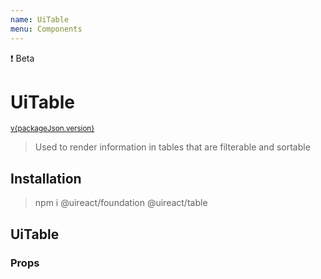 ```yaml
---
name: UiTable
menu: Components
---
```





<UiBadge category="warning">❗️ Beta</UiBadge>

# UiTable

<sup>
  <a href="https://github.com/inavac182/ui-react/blob/main/packages/COMPONENT-NAME/" target="_blank">
    v{packageJson.version}
  </a>
</sup>

> Used to render information in tables that are filterable and sortable

## Installation

> npm i @uireact/foundation @uireact/table

## UiTable

<Playground>
  <UiTable />
</Playground>

### Props

<Props of={UiTable} />
